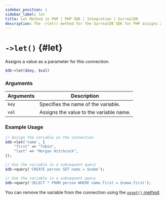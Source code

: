 ```yaml
---
sidebar_position: 1
sidebar_label: let
title: Let Method in PHP | PHP SDK | Integration | SurrealDB
description: The ->let() method for the SurrealDB SDK for PHP assigns a value as a parameter for the connection.
---
```



# `->let()` {#let}

Assigns a value as a parameter for this connection.

```php title="Method Syntax"
$db->let($key, $val)
```

### Arguments
<table>
    <thead>
        <tr>
            <th colspan="2" scope="col">Arguments</th>
            <th colspan="2" scope="col">Description</th>
        </tr>
    </thead>  
    <tbody>
        <tr>
            <td colspan="2" scope="row" data-label="Arguments">
                <code>key</code>
                <Label label="required" />
            </td>
            <td colspan="2" scope="row" data-label="Description">
                Specifies the name of the variable.
            </td>
        </tr>
        <tr>
            <td colspan="2" scope="row" data-label="Arguments">
                <code>val</code>
                <Label label="required" />
            </td>
            <td colspan="2" scope="row" data-label="Description">
                Assigns the value to the variable name.
            </td>
        </tr>
    </tbody>
</table>

### Example Usage
```php
// Assign the variable on the connection
$db->let('name', [
	"first" => "Tobie",
	"last" => "Morgan Hitchcock",
]);

// Use the variable in a subsequent query
$db->query('CREATE person SET name = $name');

// Use the variable in a subsequent query
$db->query('SELECT * FROM person WHERE name.first = $name.first');
```

You can remove the variable from the connection using the [`unset()` method](/docs/sdk/php/methods/unset).